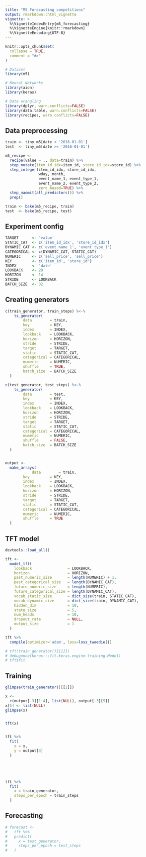 ```yaml
---
title: "M5 Forecasting competitions"
output: rmarkdown::html_vignette
vignette: >
  %\VignetteIndexEntry{m5_forecasting}
  %\VignetteEngine{knitr::rmarkdown}
  %\VignetteEncoding{UTF-8}
---
```


```r
knitr::opts_chunk$set(
  collapse = TRUE,
  comment = "#>"
)
```

```r
# Dataset
library(m5)

# Neural Networks
library(aion)
library(keras)

# Data wrangling
library(dplyr, warn.conflicts=FALSE)
library(data.table, warn.conflicts=FALSE)
library(recipes, warn.conflicts=FALSE)
```


## Data preprocessing

```r
train <- tiny_m5[date < '2016-01-01']
test  <- tiny_m5[date >= '2016-01-01']

m5_recipe <-
  recipe(value ~ ., data=train) %>%
  step_mutate(item_id_idx=item_id, store_id_idx=store_id) %>%
  step_integer(item_id_idx, store_id_idx,
               wday, month,
               event_name_1, event_type_1,
               event_name_2, event_type_2,
               zero_based=TRUE) %>%
  step_naomit(all_predictors()) %>%
  prep()

train <- bake(m5_recipe, train)
test  <- bake(m5_recipe, test)
```

## Experiment config

```r
TARGET      <- 'value'
STATIC_CAT  <- c('item_id_idx', 'store_id_idx')
DYNAMIC_CAT <- c('event_name_1', 'event_type_1')
CATEGORICAL <- c(DYNAMIC_CAT, STATIC_CAT)
NUMERIC     <- c('sell_price', 'sell_price')
KEY         <- c('item_id', 'store_id')
INDEX       <- 'date'
LOOKBACK    <- 28
HORIZON     <- 14
STRIDE      <- LOOKBACK
BATCH_SIZE  <- 32
```

## Creating generators

```r
c(train_generator, train_steps) %<-%
    ts_generator(
        data        = train,
        key         = KEY,
        index       = INDEX,
        lookback    = LOOKBACK,
        horizon     = HORIZON,
        stride      = STRIDE,
        target      = TARGET,
        static      = STATIC_CAT,
        categorical = CATEGORICAL,
        numeric     = NUMERIC,
        shuffle     = TRUE,
        batch_size  = BATCH_SIZE    
  )

c(test_generator, test_steps) %<-%
    ts_generator(
        data        = test,
        key         = KEY,
        index       = INDEX,
        lookback    = LOOKBACK,
        horizon     = HORIZON,
        stride      = STRIDE,
        target      = TARGET,
        static      = STATIC_CAT,
        categorical = CATEGORICAL,
        numeric     = NUMERIC,
        shuffle     = FALSE,
        batch_size  = BATCH_SIZE    
  )


output <- 
  make_arrays(
            data        = train,
        key         = KEY,
        index       = INDEX,
        lookback    = LOOKBACK,
        horizon     = HORIZON,
        stride      = STRIDE,
        target      = TARGET,
        static      = STATIC_CAT,
        categorical = CATEGORICAL,
        numeric     = NUMERIC,
        shuffle     = TRUE
  )

```

## TFT model

```r
devtools::load_all()

tft <-
  model_tft(
    lookback                = LOOKBACK,
    horizon                 = HORIZON,
    past_numeric_size       = length(NUMERIC) + 1,
    past_categorical_size   = length(DYNAMIC_CAT),
    future_numeric_size     = length(NUMERIC),
    future_categorical_size = length(DYNAMIC_CAT),
    vocab_static_size       = dict_size(train, STATIC_CAT),
    vocab_dynamic_size      = dict_size(train, DYNAMIC_CAT),
    hidden_dim              = 10,
    state_size              = 5,
    num_heads               = 10,
    dropout_rate            = NULL,
    output_size             = 1
  )

tft %>% 
  compile(optimizer='adam', loss=loss_tweedie())

# tft(train_generator()[[1]])
# debugonce(keras:::fit.keras.engine.training.Model)
# tft$fit
```

## Training

```r

glimpse(train_generator()[[1]])

x <- 
  c(output[-3][1:4], list(NULL), output[-3][5])
x[5] <- list(NULL)
glimpse(x)


tft(x)


tft %>%
  fit(
    x = x,
    y = output[3]
  )





tft %>%
  fit(
    x = train_generator,
    steps_per_epoch = train_steps
  )
```

## Forecasting

```r
# forecast <- 
#   tft %>% 
#   predict(
#     x = test_generator,
#     steps_per_epoch = test_steps
#   )
```



